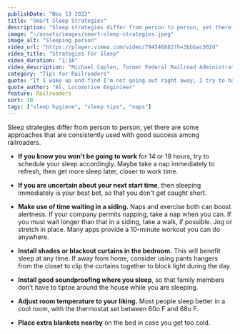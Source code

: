 ```yaml
---
publishDate: "Nov 13 2022"
title: "Smart Sleep Strategies"
description: "Sleep strategies differ from person to person, yet there are some approaches that are consistently used with good success among railroaders."
image: "~/assets/images/smart-sleep-strategies.jpeg"
image_alt: "Sleeping person"
video_url: "https://player.vimeo.com/video/794546882?h=3bbbac302d"
video_title: "Strategies For Sleep"
video_duration: "1:16"
video_description: "Michael Coplen, former Federal Railroad Administration human factors researcher and former locomotive engineer, discusses the need to find healthy sleep strategies that work for you."
category: "Tips for Railroaders"
quote: "If I wake up and find I’m not going out right away, I try to have a normal day, go do some exercise, go have lunch, then take a nap later on."
quote_author: "Al, Locomotive Enginieer"
feature: Railroaders
sort: 10
tags: ["sleep hygiene", "sleep tips", "naps"]
---
```


Sleep strategies differ from person to person, yet there are some approaches that are consistently used with good success among railroaders.

- **If you know you won't be going to work** for 14 or 18 hours, try to schedule your sleep accordingly. Maybe take a nap immediately to refresh, then get more sleep later, closer to work time.

- **If you are uncertain about your next start time**, then sleeping immediately is your best bet, so that you don't get caught short.

- **Make use of time waiting in a siding.** Naps and exercise both can boost alertness. If your company permits napping, take a nap when you can. If you must wait longer than that in a siding, take a walk, if possible. Jog or stretch in place. Many apps provide a 10-minute workout you can do anywhere.

- **Install shades or blackout curtains in the bedroom.** This will benefit sleep at any time. If away from home, consider using pants hangers from the closet to clip the curtains together to block light during the day.

- **Install good soundproofing where you sleep**, so that family members don’t have to tiptoe around the house while you are sleeping.

- **Adjust room temperature to your liking.** Most people sleep better in a cool room, with the thermostat set between 60o F and 68o F.

- **Place extra blankets nearby** on the bed in case you get too cold.
